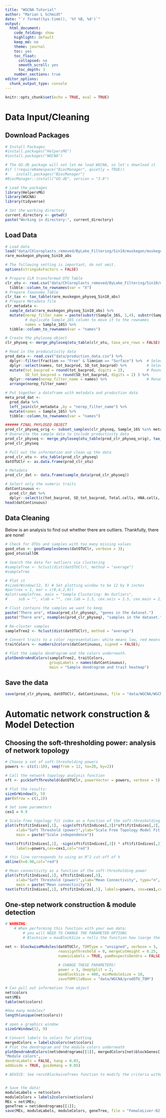 ```yaml
---
title: "WGCNA Tutorial"
author: "Marian L Schmidt"
date: "`r format(Sys.time(), '%Y %B, %d')`"
output:
  html_document:
    code_folding: show
    highlight: default
    keep_md: no
    theme: journal
    toc: yes
    toc_float:  
      collapsed: no
      smooth_scroll: yes
      toc_depth: 3
    number_sections: true
editor_options: 
  chunk_output_type: console
---
```


```r
knitr::opts_chunk$set(echo = TRUE, eval = TRUE)
```



# Data Input/Cleaning

## Download Packages

```r
# Install Packages
#install.packages("HelpersMG")
#install.packages("WGCNA")

# The GO.db package will not let me load WGCNA, so let's download it
#if (!requireNamespace("BiocManager", quietly = TRUE))
#    install.packages("BiocManager")
#BiocManager::install("GO.db", version = "3.8")

# Load the packages
library(HelpersMG)
library(WGCNA)
library(tidyverse)

# Set the working directory
current_directory <- getwd()
paste("Working in directory:", current_directory)
```


## Load Data
```r
# Load data
load("data/Chloroplasts_removed/ByLake_Filtering/5in10/muskegon/muskegon_5in10_physeqs.RData")
rare_muskegon_physeq_5in10_abs

# The following setting is important, do not omit.
options(stringsAsFactors = FALSE)

# Prepare CLR transformed OTU Table 
clr_otu <- read.csv("data/Chloroplasts_removed/ByLake_Filtering/5in10/muskegon/muskegon_clr_otu_5in10.csv") %>%
  tibble::column_to_rownames(var = "X") 
# Prepare Taxonomy Table 
clr_tax <- tax_table(rare_muskegon_physeq_5in10_abs)
# Prepare Metadata file 
clr_metadata <- 
  sample_data(rare_muskegon_physeq_5in10_abs) %>%
  mutate(norep_filter_name = paste(substr(Sample_16S, 1,4), substr(Sample_16S, 6, 9), sep=""),
         # duplicate Sample_16S column to move it to the rownames
         names = Sample_16S) %>%
  tibble::column_to_rownames(var = "names") 

# Create the phyloseq object
clr_physeq <- merge_phyloseq(otu_table(clr_otu, taxa_are_rows = FALSE), clr_tax, sample_data(clr_metadata))

# Read in the producutivity data
prod_data <- read.csv("data/production_data.csv") %>%
  dplyr::filter(fraction == "Free" & limnion == "Surface") %>%  # Select only rows that are free-living
  dplyr::select(names, tot_bacprod, SD_tot_bacprod) %>%         # Select relevant columns for total productivity
  mutate(tot_bacprod = round(tot_bacprod, digits = 2),          # Round to 2 decimals
         SD_tot_bacprod = round(SD_tot_bacprod, digits = 2) ) %>%      
  dplyr::rename(norep_filter_name = names) %>%                  # Rename to match other data frame
  arrange(norep_filter_name)

# Put together a dataframe with metadata and production data
meta_prod_dat <-
  prod_data %>%
  left_join(clr_metadata ,by = "norep_filter_name") %>%
  mutate(names = Sample_16S) %>%
  tibble::column_to_rownames(var = "names")

###### FINAL PHYLOSEQ OBJECT
prod_clr_physeq_orig <- subset_samples(clr_physeq, Sample_16S %in% meta_prod_dat$Sample_16S)
# Overwrite the sample data to include productivity data
prod_clr_physeq <- merge_phyloseq(otu_table(prod_clr_physeq_orig), tax_table(prod_clr_physeq_orig), sample_data(meta_prod_dat))
prod_clr_physeq

# Pull out the information and clean up the data
prod_clr_otu <- otu_table(prod_clr_physeq)
datOTUClr <- as.data.frame(prod_clr_otu)

# Metadata 
prod_clr_dat <- data.frame(sample_data(prod_clr_physeq))

# Select only the numeric traits
datContinuous <- 
  prod_clr_dat %>%
  dplyr::select(c(tot_bacprod, SD_tot_bacprod, Total.cells, HNA.cells, LNA.cells, Total_Sequences))
head(datContinuous)
```


## Data Cleaning 

Below is an analysis to find out whether there are outliers. Thankfully, there are none!
```r
# Check for OTUs and samples with too many missing values
good_otus <- goodSamplesGenes(datOTUClr, verbose = 3);
good_otus$allOK

# Search the data for outliers via clustering
#sampleTree <- hclust(dist(datOTUClr), method = "average")
#sampleTree

# Plot it 
#sizeGrWindow(12, 9) # Set plotting window to be 12 by 9 inches
#par(cex = 1, mar = c(0,4,2,0))
#plot(sampleTree, main = "Sample Clustering: No Outliers", 
#     sub = "", xlab = "", cex.lab = 1.5, cex.axis = 1.5, cex.main = 2)

# Clust contains the samples we want to keep
paste("There are", ntaxa(prod_clr_physeq), "genes in the dataset.")
paste("There are", nsamples(prod_clr_physeq), "samples in the dataset.")

# Re-cluster samples
sampleTree2 <- hclust(dist(datOTUClr), method = "average")

# Convert traits to a color representation: white means low, red means high, grey means missing entry
traitColors <- numbers2colors(datContinuous, signed = FALSE);

# Plot the sample dendrogram and the colors underneath.
plotDendroAndColors(sampleTree2, traitColors,
                    groupLabels = names(datContinuous),
                    main = "Sample dendrogram and trait heatmap")
```


## Save the data
```r
save(prod_clr_physeq, datOTUClr, datContinuous, file = "data/WGCNA/WGCNA_data.RData")
```




# Automatic network construction & Model Detection

## Choosing the soft-thresholding power: analysis of network topology
```r
# Choose a set of soft-thresholding powers
powers <- c(c(1:10), seq(from = 12, to=20, by=2))

# Call the network topology analysis function
sft <- pickSoftThreshold(datOTUClr, powerVector = powers, verbose = 5)

# Plot the results:
sizeGrWindow(9, 5)
par(mfrow = c(1,2))

# Set some parameters
cex1 = 0.9

# Scale-free topology fit index as a function of the soft-thresholding power
plot(sft$fitIndices[,1], -sign(sft$fitIndices[,3])*sft$fitIndices[,2], 
     xlab="Soft Threshold (power)",ylab="Scale Free Topology Model Fit,signed R^2",type="n", 
     main = paste("Scale independence"))

text(sft$fitIndices[,1], -sign(sft$fitIndices[,3]) * sft$fitIndices[,2],
     labels=powers,cex=cex1,col="red")

# this line corresponds to using an R^2 cut-off of h
abline(h=0.90,col="red")

# Mean connectivity as a function of the soft-thresholding power
plot(sft$fitIndices[,1], sft$fitIndices[,5], 
     xlab="Soft Threshold (power)",ylab="Mean Connectivity", type="n",
     main = paste("Mean connectivity"))
text(sft$fitIndices[,1], sft$fitIndices[,5], labels=powers, cex=cex1,col="red")
```



## One-step network construction & module detection

```r
# WARNING:
    # When performing this function with your own data:
        # you will NEED TO CHANGE THE PARAMETER OPTIONS
        # Blocksize = maxBlockSize = tells the function how loarge the largest block can be that the reader's computer can handle. Default is 5,000 BUT this can break the later code. 

net <- blockwiseModules(datOTUClr, TOMType = "unsigned", verbose = 3,
                        reassignThreshold = 0, mergeCutHeight = 0.25,
                        numeicLabels = TRUE, pamRespectsDendro = FALSE, saveTOMs = TRUE,
                        
                        # CHANGE THESE PARAMETERS!
                        power = 3, deepSplit = 2, 
                        maxBlockSize = 400, minModuleSize = 10,
                        saveTOMFileBase = "data/WGCNA/prodOTU_TOM")

# Can pull out information from object
net$colors
net$MEs
table(net$colors)

#How many modules?
length(unique(net$colors))

# open a graphics window
sizeGrWindow(12, 9)

# Convert labels to colors for plotting
mergedColors = labels2colors(net$colors)
# Plot the dendrogram and the module colors underneath
plotDendroAndColors(net$dendrograms[[1]], mergedColors[net$blockGenes[[1]]],
"Module colors",
dendroLabels = FALSE, hang = 0.03,
addGuide = TRUE, guideHang = 0.05)

# ADVICE: See recutBlockwiseTrees function to modify the criteria without having to recomput the network and clustering dendogram.


# Save the data!
moduleLabels = net$colors
moduleColors = labels2colors(net$colors)
MEs = net$MEs;
geneTree = net$dendrograms[[1]];
save(MEs, moduleLabels, moduleColors, geneTree, file = "FemaleLiver-02-networkConstruction-auto.RData")
```

